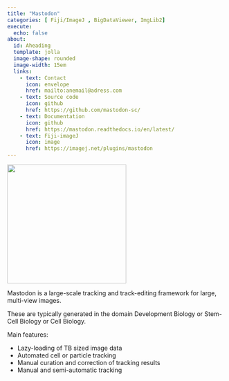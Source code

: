```yaml
---
title: "Mastodon"
categories: [ Fiji/ImageJ , BigDataViewer, ImgLib2] 
execute:
  echo: false
about: 
  id: Aheading
  template: jolla
  image-shape: rounded
  image-width: 15em
  links:
    - text: Contact
      icon: envelope
      href: mailto:anemail@adress.com
    - text: Source code
      icon: github
      href: https://github.com/mastodon-sc/
    - text: Documentation
      icon: github
      href: https://mastodon.readthedocs.io/en/latest/
    - text: Fiji-imageJ
      icon: image
      href: https://imagej.net/plugins/mastodon
---
```


::: {.alignleft}
![](Mastodon-logo_jy-01.png){width=275}
 
Mastodon is a large-scale tracking and track-editing framework for large, multi-view images.

These are typically generated in the domain Development Biology or
Stem-Cell Biology or Cell Biology.

Main features:

- Lazy-loading of TB sized image data
- Automated cell or particle tracking
- Manual curation and correction of tracking results
- Manual and semi-automatic tracking
:::
